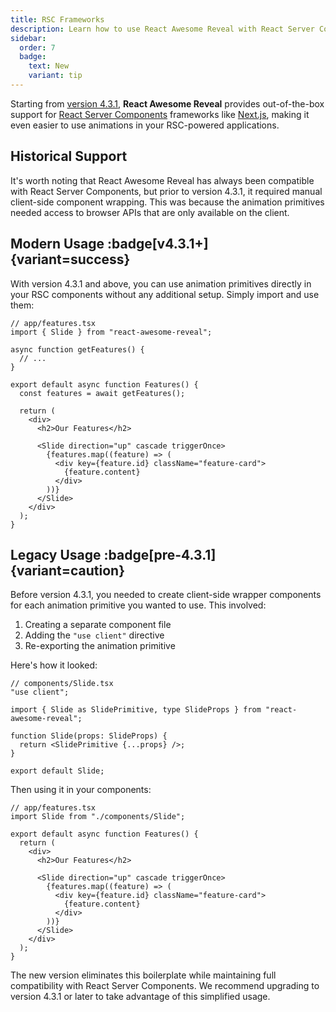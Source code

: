 ```yaml
---
title: RSC Frameworks
description: Learn how to use React Awesome Reveal with React Server Components (RSC) frameworks like Next.js. Full support for server components with zero configuration required.
sidebar:
  order: 7
  badge:
    text: New
    variant: tip
---
```


Starting from [version 4.3.1](https://github.com/awesome-reveal/react-awesome-reveal/releases/tag/react-awesome-reveal%404.3.1), **React Awesome Reveal** provides out-of-the-box support for [React Server Components](https://react.dev/reference/rsc/server-components) frameworks like [Next.js](https://nextjs.org), making it even easier to use animations in your RSC-powered applications.

## Historical Support

It's worth noting that React Awesome Reveal has always been compatible with React Server Components, but prior to version 4.3.1, it required manual client-side component wrapping. This was because the animation primitives needed access to browser APIs that are only available on the client.

## Modern Usage :badge[v4.3.1+]{variant=success}

With version 4.3.1 and above, you can use animation primitives directly in your RSC components without any additional setup. Simply import and use them:

```tsx
// app/features.tsx
import { Slide } from "react-awesome-reveal";

async function getFeatures() {
  // ...
}

export default async function Features() {
  const features = await getFeatures();

  return (
    <div>
      <h2>Our Features</h2>

      <Slide direction="up" cascade triggerOnce>
        {features.map((feature) => (
          <div key={feature.id} className="feature-card">
            {feature.content}
          </div>
        ))}
      </Slide>
    </div>
  );
}
```

## Legacy Usage :badge[pre-4.3.1]{variant=caution}

Before version 4.3.1, you needed to create client-side wrapper components for each animation primitive you wanted to use. This involved:

1. Creating a separate component file
2. Adding the `"use client"` directive
3. Re-exporting the animation primitive

Here's how it looked:

```tsx
// components/Slide.tsx
"use client";

import { Slide as SlidePrimitive, type SlideProps } from "react-awesome-reveal";

function Slide(props: SlideProps) {
  return <SlidePrimitive {...props} />;
}

export default Slide;
```

Then using it in your components:

```tsx
// app/features.tsx
import Slide from "./components/Slide";

export default async function Features() {
  return (
    <div>
      <h2>Our Features</h2>

      <Slide direction="up" cascade triggerOnce>
        {features.map((feature) => (
          <div key={feature.id} className="feature-card">
            {feature.content}
          </div>
        ))}
      </Slide>
    </div>
  );
}
```

The new version eliminates this boilerplate while maintaining full compatibility with React Server Components. We recommend upgrading to version 4.3.1 or later to take advantage of this simplified usage.
